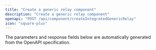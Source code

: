 ```yaml
---
title: "Create a generic relay component"
description: "Create a generic relay component"
openapi: "POST /api/component/createIntegratedGenericRelay"
icon: "square-plus"
---
```


<Note>
The parameters and response fields below are automatically generated from the OpenAPI specification.
</Note>
